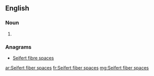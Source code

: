 ==English==

===Noun===
{{head|en|plural}}

# {{plural of|Seifert fiber space|lang=en}}

===Anagrams===
* [[Seifert fibre spaces#English|Seifert fibre spaces]]

[[ar:Seifert fiber spaces]]
[[fr:Seifert fiber spaces]]
[[mg:Seifert fiber spaces]]